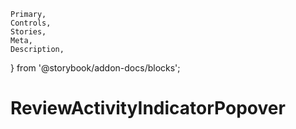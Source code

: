 	Primary,
	Controls,
	Stories,
	Meta,
	Description,
} from '@storybook/addon-docs/blocks';


<Meta of={ReviewActivityIndicatorPopoverStories} />

# ReviewActivityIndicatorPopover

<Primary />
<Controls />
<Stories />
